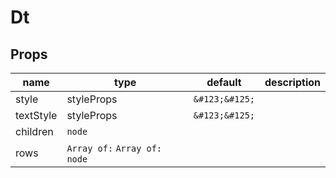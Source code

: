 
# Dt

## Props

|name|type|default|description|
|----|----|-------|-----------|
|style|styleProps|`&#123;&#125;`||
|textStyle|styleProps|`&#123;&#125;`||
|children|`node`|||
|rows|<code>Array of:</code> <code>Array of:</code> `node`|||



